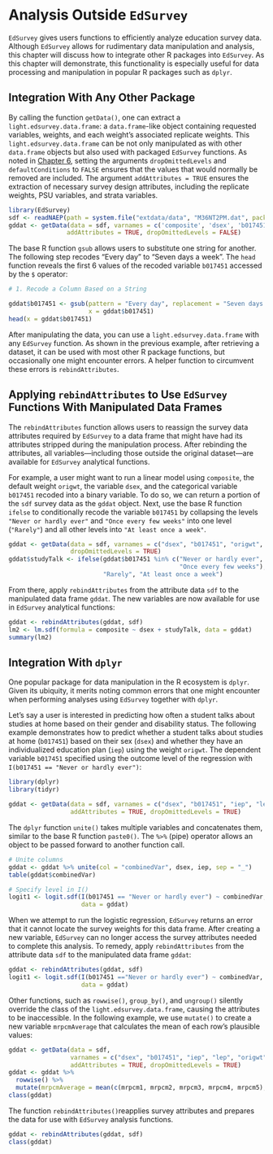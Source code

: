 # Analysis Outside `EdSurvey` {#analysisOutsideEdSurvey}

`EdSurvey` gives users functions to efficiently analyze education survey data. Although `EdSurvey` allows for rudimentary data manipulation and analysis, this chapter will discuss how to integrate other R packages into `EdSurvey`. As this chapter will demonstrate, this functionality is especially useful for data processing and manipulation in popular R packages such as `dplyr`.

## Integration With Any Other Package

By calling the function `getData()`, one can extract a `light.edsurvey.data.frame`: a `data.frame`-like object containing requested variables, weights, and each weight's associated replicate weights. This `light.edsurvey.data.frame` can be not only manipulated as with other `data.frame` objects but also used with packaged `EdSurvey` functions. As noted in [Chapter 6](#retrievingAllVariablesInADataset), setting the arguments `dropOmittedLevels` and `defaultConditions` to `FALSE` ensures that the values that would normally be removed are included. The argument `addAttributes = TRUE` ensures the extraction of necessary survey design attributes, including the replicate weights, PSU variables, and strata variables.

```r
library(EdSurvey)
sdf <- readNAEP(path = system.file("extdata/data", "M36NT2PM.dat", package = "NAEPprimer"))
gddat <- getData(data = sdf, varnames = c('composite', 'dsex', 'b017451', 'origwt'),
                addAttributes = TRUE, dropOmittedLevels = FALSE)
```

The base R function `gsub` allows users to substitute one string for another. The following step recodes "Every day" to "Seven days a week". The `head` function reveals the first 6 values of the recoded variable `b017451` accessed by the `$` operator:

```r
# 1. Recode a Column Based on a String

gddat$b017451 <- gsub(pattern = "Every day", replacement = "Seven days a week",
                      x = gddat$b017451)
head(x = gddat$b017451)
```

After manipulating the data, you can use a `light.edsurvey.data.frame` with any `EdSurvey` function. As shown in the previous example, after retrieving a dataset, it can be used with most other R package functions, but occasionally one might encounter errors. A helper function to circumvent these errors is `rebindAttributes`.

## Applying `rebindAttributes` to Use `EdSurvey` Functions With Manipulated Data Frames

The `rebindAttributes` function allows users to reassign the survey data attributes required by `EdSurvey` to a data frame that might have had its attributes stripped during the manipulation process. After rebinding the attributes, all variables---including those outside the original dataset---are available for `EdSurvey` analytical functions.

For example, a user might want to run a linear model using `composite`, the default weight `origwt`, the variable `dsex`, and the categorical variable `b017451` recoded into a binary variable. To do so, we can return a portion of the `sdf` survey data as the `gddat` object. Next, use the base R function `ifelse` to conditionally recode the variable `b017451` by collapsing the levels `"Never or hardly ever"` and `"Once every few weeks"` into one level (`"Rarely"`) and all other levels into `"At least once a week"`.

```r
gddat <- getData(data = sdf, varnames = c("dsex", "b017451", "origwt", "composite"),
                 dropOmittedLevels = TRUE)
gddat$studyTalk <- ifelse(gddat$b017451 %in% c("Never or hardly ever",
                                               "Once every few weeks"),
                          "Rarely", "At least once a week")
```

From there, apply `rebindAttributes` from the attribute data `sdf` to the manipulated data frame `gddat`. The new variables are now available for use in `EdSurvey` analytical functions:

```r
gddat <- rebindAttributes(gddat, sdf)
lm2 <- lm.sdf(formula = composite ~ dsex + studyTalk, data = gddat)
summary(lm2)
```

## Integration With `dplyr`

One popular package for data manipulation in the R ecosystem is `dplyr`. Given its ubiquity, it merits noting common errors that one might encounter when performing analyses using `EdSurvey` together with `dplyr`. 

Let's say a user is interested in predicting how often a student talks about studies at home based on their gender and disability status. The following example demonstrates how to predict whether a student talks about studies at home (`b017451`) based on their sex (`dsex`) and whether they have an individualized education plan (`iep`) using the weight `origwt`. The dependent variable `b017451` specified using the outcome level of the regression with `I(b017451 == "Never or hardly ever")`:

```r
library(dplyr)
library(tidyr)
```

```r
gddat <- getData(data = sdf, varnames = c("dsex", "b017451", "iep", "lep", "origwt", "composite"),
                 addAttributes = TRUE, dropOmittedLevels = TRUE)
```

The `dplyr` function `unite()` takes multiple variables and concatenates them, similar to the base R function `paste0()`. The `%>%` (pipe) operator allows an object to be passed forward to another function call.

```r
# Unite columns 
gddat <- gddat %>% unite(col = "combinedVar", dsex, iep, sep = "_")
table(gddat$combinedVar)
```

```r
# Specify level in I()
logit1 <- logit.sdf(I(b017451 == "Never or hardly ever") ~ combinedVar,
                    data = gddat)
```

When we attempt to run the logistic regression, `EdSurvey` returns an error that it cannot locate the survey weights for this data frame. After creating a new variable, `EdSurvey` can no longer access the survey attributes needed to complete this analysis. To remedy, apply `rebindAttributes` from the attribute data `sdf` to the manipulated data frame `gddat`:

```r
gddat <- rebindAttributes(gddat, sdf)
logit1 <- logit.sdf(I(b017451 =="Never or hardly ever") ~ combinedVar,
                    data = gddat)
```

Other functions, such as `rowwise()`, `group_by()`, and `ungroup()` silently override the class of the `light.edsurvey.data.frame`, causing the attributes to be inaccessible. In the following example, we use `mutate()` to create a new variable `mrpcmAverage` that calculates the mean of each row's plausible values:

```r
gddat <- getData(data = sdf,
                 varnames = c("dsex", "b017451", "iep", "lep", "origwt", "composite"),
                 addAttributes = TRUE, dropOmittedLevels = TRUE)
gddat <- gddat %>%        
  rowwise() %>% 
  mutate(mrpcmAverage = mean(c(mrpcm1, mrpcm2, mrpcm3, mrpcm4, mrpcm5), na.rm = TRUE))
class(gddat)
```

The function `rebindAttributes()`reapplies survey attributes and prepares the data for use with `EdSurvey` analysis functions.

```r
gddat <- rebindAttributes(gddat, sdf)
class(gddat)
```
